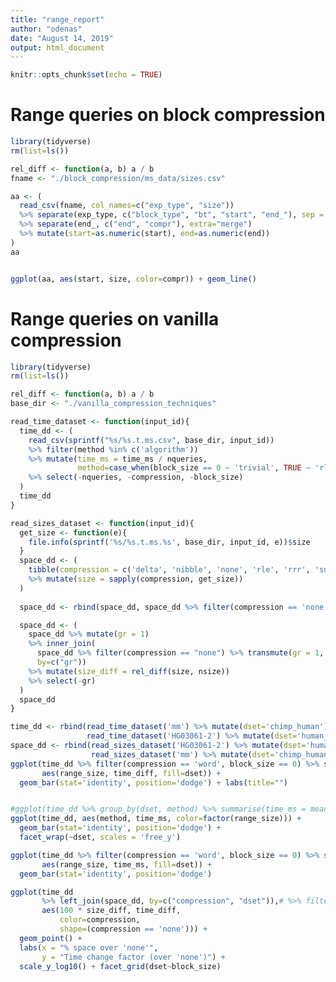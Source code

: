 ```yaml
---
title: "range_report"
author: "odenas"
date: "August 14, 2019"
output: html_document
---
```


```r
knitr::opts_chunk$set(echo = TRUE)
```


# Range queries on block compression 
```r
library(tidyverse)
rm(list=ls())

rel_diff <- function(a, b) a / b
fname <- "./block_compression/ms_data/sizes.csv"

aa <- (
  read_csv(fname, col_names=c("exp_type", "size"))
  %>% separate(exp_type, c("block_type", "bt", "start", "end_"), sep = "_")
  %>% separate(end_, c("end", "compr"), extra="merge")
  %>% mutate(start=as.numeric(start), end=as.numeric(end))
)
aa


ggplot(aa, aes(start, size, color=compr)) + geom_line()

```

# Range queries on vanilla compression 
```r
library(tidyverse)
rm(list=ls())

rel_diff <- function(a, b) a / b
base_dir <- "./vanilla_compression_techniques"

read_time_dataset <- function(input_id){
  time_dd <- (
    read_csv(sprintf("%s/%s.t.ms.csv", base_dir, input_id))
    %>% filter(method %in% c('algorithm'))
    %>% mutate(time_ms = time_ms / nqueries, 
               method=case_when(block_size == 0 ~ 'trivial', TRUE ~ 'rle')) 
    %>% select(-nqueries, -compression, -block_size)
  )
  time_dd
}

read_sizes_dataset <- function(input_id){
  get_size <- function(e){
    file.info(sprintf('%s/%s.t.ms.%s', base_dir, input_id, e))$size
  }
  space_dd <- (
    tibble(compression = c('delta', 'nibble', 'none', 'rle', 'rrr', 'succint'))
    %>% mutate(size = sapply(compression, get_size))
  )
  
  space_dd <- rbind(space_dd, space_dd %>% filter(compression == 'none') %>% mutate(compression = 'word'))

  space_dd <- (
    space_dd %>% mutate(gr = 1)
    %>% inner_join(
      space_dd %>% filter(compression == "none") %>% transmute(gr = 1, nsize=size),
      by=c("gr"))
    %>% mutate(size_diff = rel_diff(size, nsize))
    %>% select(-gr)
  )
  space_dd  
}

time_dd <- rbind(read_time_dataset('mm') %>% mutate(dset='chimp_human'),
                 read_time_dataset('HG03061-2') %>% mutate(dset='human_human'))
space_dd <- rbind(read_sizes_dataset('HG03061-2') %>% mutate(dset='human_human'),
                  read_sizes_dataset('mm') %>% mutate(dset='chimp_human'))
ggplot(time_dd %>% filter(compression == 'word', block_size == 0) %>% select(-block_size),
       aes(range_size, time_diff, fill=dset)) +
  geom_bar(stat='identity', position='dodge') + labs(title="")


#ggplot(time_dd %>% group_by(dset, method) %>% summarise(time_ms = mean(time_ms)) %>% ungroup(),
ggplot(time_dd, aes(method, time_ms, color=factor(range_size))) + 
  geom_bar(stat='identity', position='dodge') + 
  facet_wrap(~dset, scales = 'free_y')

ggplot(time_dd %>% filter(compression == 'word', block_size == 0) %>% select(-block_size),
       aes(range_size, time_ms, fill=dset)) +
  geom_bar(stat='identity', position='dodge')

ggplot(time_dd
       %>% left_join(space_dd, by=c("compression", "dset")),# %>% filter(),
       aes(100 * size_diff, time_diff,
           color=compression,
           shape=(compression == 'none'))) +
  geom_point() +
  labs(x = "% space over 'none'",
       y = "Time change factor (over 'none')") +
  scale_y_log10() + facet_grid(dset~block_size)
```


